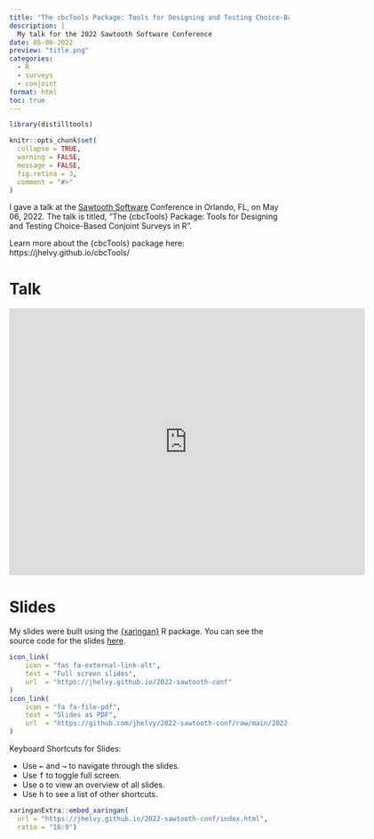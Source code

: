 ```yaml
---
title: "The cbcTools Package: Tools for Designing and Testing Choice-Based Conjoint Surveys in R"
description: |
  My talk for the 2022 Sawtooth Software Conference
date: 05-06-2022
preview: "title.png"
categories:
  - R
  - surveys
  - conjoint
format: html
toc: true
---
```


```r
library(distilltools)

knitr::opts_chunk$set(
  collapse = TRUE,
  warning = FALSE,
  message = FALSE,
  fig.retina = 3,
  comment = "#>"
)
```

I gave a talk at the [Sawtooth Software](https://sawtoothsoftware.com/) Conference in Orlando, FL, on May 06, 2022. The talk is titled, "The {cbcTools} Package: Tools for Designing and Testing Choice-Based Conjoint Surveys in R".

Learn more about the {cbcTools} package here: https://jhelvy.github.io/cbcTools/

# Talk 

<iframe width="640" height="480" src="https://www.youtube.com/embed/tM5dmIrmCJI" title="YouTube video player" frameborder="0" allow="accelerometer; autoplay; clipboard-write; encrypted-media; gyroscope; picture-in-picture" allowfullscreen></iframe>

# Slides

My slides were built using the [{xaringan}](https://github.com/yihui/xaringan) R package. You can see the source code for the slides [here](https://github.com/jhelvy/2022-sawtooth-conf).

```r
icon_link(
    icon = "fas fa-external-link-alt",
    text = "Full screen slides",
    url  = "https://jhelvy.github.io/2022-sawtooth-conf"
)
icon_link(
    icon = "fa fa-file-pdf",
    text = "Slides as PDF",
    url  = "https://github.com/jhelvy/2022-sawtooth-conf/raw/main/2022-sawtooth-conf.pdf"
)
```

Keyboard Shortcuts for Slides:

- Use <kbd>←</kbd> and <kbd>→</kbd> to navigate through the slides.
- Use <kbd>f</kbd> to toggle full screen.
- Use <kbd>o</kbd> to view an overview of all slides.
- Use <kbd>h</kbd> to see a list of other shortcuts.

```r
xaringanExtra::embed_xaringan(
  url = "https://jhelvy.github.io/2022-sawtooth-conf/index.html",
  ratio = "16:9")
```
